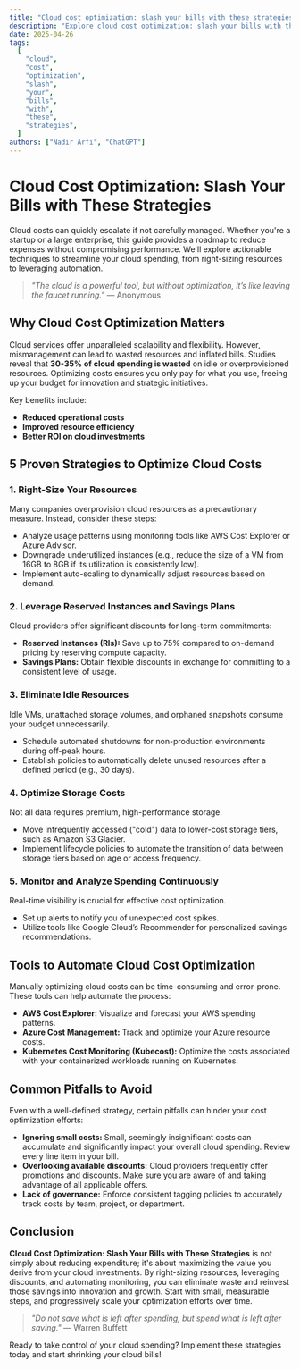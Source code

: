 ```yaml
---
title: "Cloud cost optimization: slash your bills with these strategies"
description: "Explore cloud cost optimization: slash your bills with these strategies in this detailed guide, offering insights, strategies, and practical tips to enhance your understanding and application of the topic."
date: 2025-04-26
tags:
  [
    "cloud",
    "cost",
    "optimization",
    "slash",
    "your",
    "bills",
    "with",
    "these",
    "strategies",
  ]
authors: ["Nadir Arfi", "ChatGPT"]
---
```


# Cloud Cost Optimization: Slash Your Bills with These Strategies

Cloud costs can quickly escalate if not carefully managed. Whether you're a startup or a large enterprise, this guide provides a roadmap to reduce expenses without compromising performance. We'll explore actionable techniques to streamline your cloud spending, from right-sizing resources to leveraging automation.

> _"The cloud is a powerful tool, but without optimization, it’s like leaving the faucet running."_ — Anonymous

## Why Cloud Cost Optimization Matters

Cloud services offer unparalleled scalability and flexibility. However, mismanagement can lead to wasted resources and inflated bills. Studies reveal that **30-35% of cloud spending is wasted** on idle or overprovisioned resources. Optimizing costs ensures you only pay for what you use, freeing up your budget for innovation and strategic initiatives.

Key benefits include:

- **Reduced operational costs**
- **Improved resource efficiency**
- **Better ROI on cloud investments**

## 5 Proven Strategies to Optimize Cloud Costs

### 1. Right-Size Your Resources

Many companies overprovision cloud resources as a precautionary measure. Instead, consider these steps:

- Analyze usage patterns using monitoring tools like AWS Cost Explorer or Azure Advisor.
- Downgrade underutilized instances (e.g., reduce the size of a VM from 16GB to 8GB if its utilization is consistently low).
- Implement auto-scaling to dynamically adjust resources based on demand.

### 2. Leverage Reserved Instances and Savings Plans

Cloud providers offer significant discounts for long-term commitments:

- **Reserved Instances (RIs):** Save up to 75% compared to on-demand pricing by reserving compute capacity.
- **Savings Plans:** Obtain flexible discounts in exchange for committing to a consistent level of usage.

### 3. Eliminate Idle Resources

Idle VMs, unattached storage volumes, and orphaned snapshots consume your budget unnecessarily.

- Schedule automated shutdowns for non-production environments during off-peak hours.
- Establish policies to automatically delete unused resources after a defined period (e.g., 30 days).

### 4. Optimize Storage Costs

Not all data requires premium, high-performance storage.

- Move infrequently accessed ("cold") data to lower-cost storage tiers, such as Amazon S3 Glacier.
- Implement lifecycle policies to automate the transition of data between storage tiers based on age or access frequency.

### 5. Monitor and Analyze Spending Continuously

Real-time visibility is crucial for effective cost optimization.

- Set up alerts to notify you of unexpected cost spikes.
- Utilize tools like Google Cloud’s Recommender for personalized savings recommendations.

## Tools to Automate Cloud Cost Optimization

Manually optimizing cloud costs can be time-consuming and error-prone. These tools can help automate the process:

- **AWS Cost Explorer:** Visualize and forecast your AWS spending patterns.
- **Azure Cost Management:** Track and optimize your Azure resource costs.
- **Kubernetes Cost Monitoring (Kubecost):** Optimize the costs associated with your containerized workloads running on Kubernetes.

## Common Pitfalls to Avoid

Even with a well-defined strategy, certain pitfalls can hinder your cost optimization efforts:

- **Ignoring small costs:** Small, seemingly insignificant costs can accumulate and significantly impact your overall cloud spending. Review every line item in your bill.
- **Overlooking available discounts:** Cloud providers frequently offer promotions and discounts. Make sure you are aware of and taking advantage of all applicable offers.
- **Lack of governance:** Enforce consistent tagging policies to accurately track costs by team, project, or department.

## Conclusion

**Cloud Cost Optimization: Slash Your Bills with These Strategies** is not simply about reducing expenditure; it's about maximizing the value you derive from your cloud investments. By right-sizing resources, leveraging discounts, and automating monitoring, you can eliminate waste and reinvest those savings into innovation and growth. Start with small, measurable steps, and progressively scale your optimization efforts over time.

> _"Do not save what is left after spending, but spend what is left after saving."_ — Warren Buffett

Ready to take control of your cloud spending? Implement these strategies today and start shrinking your cloud bills!
